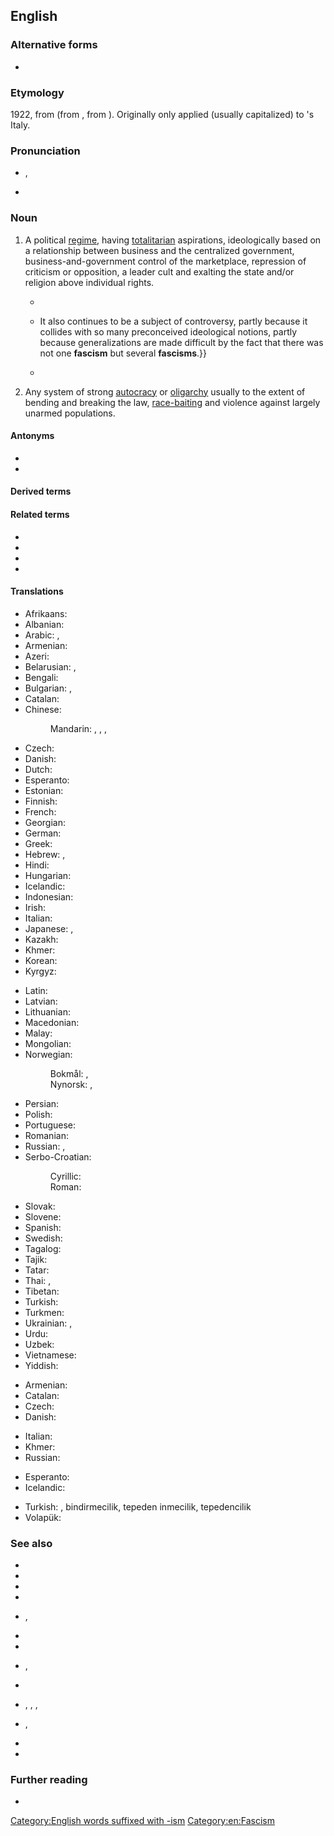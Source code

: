{{also|Fascism}}
==English==

===Alternative forms===
* {{l|en|Fascism}}

===Etymology===
1922, from {{der|en|it|fascismo}} (from {{m|it|fascio||bundle, [[fasces]]}}, from {{der|en|la|fasces}}). Originally only applied (usually capitalized) to {{w|Benito Mussolini}}'s Italy.

===Pronunciation===
* {{enPR|făsh'ĭz(ə)m}}, {{IPA|/ˈfæʃɪz(ə)m/|lang=en}}
* {{audio|fascism US.ogg|Audio (US)|lang=en}}

===Noun===
{{en-noun|-|s}}

# {{lb|en|historical}} A political [[regime]], having [[totalitarian]] aspirations, ideologically based on a relationship between business and the centralized government, business-and-government control of the marketplace, repression of criticism or opposition, a leader cult and exalting the state and/or religion above individual rights.
#* {{quote-magazine|magazine=The American Photo-engraver|volume=15|page=324|date=December 1922|passage=Today "'''Fascism'''" like Russian "Bolshevism" does not know what freedom means and cares less about the principles of liberty and the rights of man. It knows only one law and that is the will of Mussolini and his band of "Black Shirts."}}
#* {{quote-book|title=Fascism: A Reader's Guide : Analyses, Interpretations, Bibliography|author=Walter Laqueur|year=1978|passage=Despite the three decades that have passed since the end of the second world war, '''fascism''' remains a subject of much heated argument. {{...}} It also continues to be a subject of controversy, partly because it collides with so many preconceived ideological notions, partly because generalizations are made difficult by the fact that there was not one '''fascism''' but several '''fascisms'''.}}
#* {{quote-book|title=Transatlantic Fascism: Ideology, Violence, and the Sacred in Argentina and Italy, 1919-1945|author=Federico Finchelstein|year=2009|passage=For Argentine fascists and nacionalistas, '''fascism''' was not a theory but a mold for Catholic thinking. For instance, one of the most significant nacionalista intellectuals, César Pico, argued that '''fascism''' was a "reaction against the calamities ascribed to liberal democracy, socialism, and capitalism. It's a reaction that, although instinctive in its origins, is searching for a doctrine that could justify it."}}
# {{lb|en|by extension}} Any system of strong [[autocracy]] or [[oligarchy]] usually to the extent of bending and breaking the law, [[race-baiting]] and violence against largely unarmed populations.

====Antonyms====
* {{l|en|antifascism}}
* {{l|en|anti-fascism}}

====Derived terms====
{{der3|lang=en
|antifascism
|anti-fascism
|Austrofascism
|Austro-fascism
|body fascism
|cryptofascism
|crypto-fascism
|ecofascism
|eco-fascism
|Eurofascism
|Euro-fascism
|fascism lite
|femifascism
|femi-fascism
|heterofascism
|hetero-fascism
|homofascism
|homo-fascism
|Islamic fascism
|Islamofascism
|Islamo-fascism
|Judeofascism
|Judeo-fascism
|monarchofascism
|monarcho-fascism
|neofascism
|neo-fascism
|palaeofascism
|palaeo-fascism
|paleofascism
|paleo-fascism
|postfascism
|post-fascism
|prefascism
|prefascism
|profascism
|pro-fascism
|protofascism
|proto-fascism
|pseudofascism
|pseudo-fascism
|technofascism
|techno-fascism}}

====Related terms====
* {{l|en|fascist}}
* {{l|en|fascistic}}
* {{l|en|fascistical}}
* {{l|en|fascistically}}

====Translations====
{{trans-top|extreme totalitarian political regime}}
* Afrikaans: {{t|af|fascisme}}
* Albanian: {{t|sq|fashizm|m}}
* Arabic: {{t|ar|فَاشِيَّة|f}}, {{t|ar|نَازِيَّة|f}}
* Armenian: {{t+|hy|ֆաշիզմ}}
* Azeri: {{t|az|faşizm}}
* Belarusian: {{t|be|фашы́зм|m}}, {{t|be|нацы́зм|m}}
* Bengali: {{t|bn|ফ্যাসিবাদ}}
* Bulgarian: {{t|bg|фаши́зъм|m}}, {{t|bg|наци́зъм|m}}
* Catalan: {{t|ca|feixisme|m}}
* Chinese:
*: Mandarin: {{t+|cmn|法西斯主義|sc=Hani}}, {{t+|cmn|法西斯主义|tr=fǎxīsīzhǔyì|sc=Hani}}, {{t+|cmn|納粹主義|sc=Hani}}, {{t+|cmn|纳粹主义|tr=nàcuìzhǔyì|sc=Hani}}
* Czech: {{t+|cs|fašismus|m}}
* Danish: {{t+|da|fascisme|c}}
* Dutch: {{t+|nl|fascisme|n}}
* Esperanto: {{t|eo|faŝismo}}
* Estonian: {{t+|et|fašism}}
* Finnish: {{t+|fi|fasismi}}
* French: {{t+|fr|fascisme|m}}
* Georgian: {{t|ka|ფაშიზმი}}
* German: {{t+|de|Faschismus|m}}
* Greek: {{t+|el|φασισμός|m}}
* Hebrew: {{t+|he|פַשִׁיזְם|m|tr=fashizm}}, {{t|he|נָאצִיזְם|m|tr=natsizm}}
* Hindi: {{t|hi|फ़ासीवाद|m}}
* Hungarian: {{t+|hu|fasizmus}}
* Icelandic: {{t|is|fasismi|m}}
* Indonesian: {{t+|id|fasisme}}
* Irish: {{t|ga|faisisteachas}}
* Italian: {{t+|it|fascismo|m}}
* Japanese: {{t|ja|ファシズム|tr=fashizumu}}, {{t|ja|ナチズム|tr=nachizumu}}
* Kazakh: {{t+|kk|фашизм}}
* Khmer: {{t|km|កលាបនិយម|sc=Khmr|tr=ka’laap ni’yum}}
* Korean: {{t+|ko|파시즘}}
* Kyrgyz: {{t+|ky|фашизм}}
{{trans-mid}}
* Latin: {{t|la|fascismus}}
* Latvian: {{t|lv|fašisms|m}}
* Lithuanian: {{t+|lt|fašizmas|m}}
* Macedonian: {{t|mk|фашизам|m}}
* Malay: {{t|ms|fasisme}}
* Mongolian: {{t+|mn|фашизм}}
* Norwegian:
*: Bokmål: {{t|nb|fascisme|m}}, {{t|nb|fasisme|m}}
*: Nynorsk: {{t|nn|fascisme|m}}, {{t|nn|fasisme|m}}
* Persian: {{t+|fa|فاشیسم|tr=fâšism}}
* Polish: {{t+|pl|faszyzm|m-in}}
* Portuguese: {{t+|pt|fascismo|m}}
* Romanian: {{t+|ro|fascism|m}}
* Russian: {{t+|ru|фаши́зм|f}}, {{t+|ru|наци́зм|m}}
* Serbo-Croatian:
*: Cyrillic: {{t|sh|фашизам|m}}
*: Roman: {{t+|sh|fašizam|m}}
* Slovak: {{t+|sk|fašizmus|m}}
* Slovene: {{t+|sl|fašizem|m}}
* Spanish: {{t+|es|fascismo|m}}
* Swedish: {{t+|sv|fascism|c}}
* Tagalog: {{t|tl|pasismo}}
* Tajik: {{t|tg|фашизм}}
* Tatar: {{t|tt|фашизм}}
* Thai: {{t|th|ฟาสซิสต์}}, {{t|th|[[ลัทธิ]][[ฟาสซิสต์]]}}
* Tibetan: {{t|bo|ཧྥ་ཤི་སིའི་རིང་ལུགས}}
* Turkish: {{t+|tr|faşizm}}
* Turkmen: {{t|tk|faşizm}}
* Ukrainian: {{t+|uk|фаши́зм|m}}, {{t+|uk|наци́зм|m}}
* Urdu: {{t|ur|فاسیواد|m|tr=fāsīvād|sc=ur-Arab}}
* Uzbek: {{t+|uz|fashizm}}
* Vietnamese: {{t|vi|chủ nghĩa phát xít}}
* Yiddish: {{t|yi|פֿאַשיזם|m}}
{{trans-bottom}}

{{trans-top|system of strong autocracy or oligarchy}}
* Armenian: {{t+|hy|ֆաշիզմ}}
* Catalan: {{t|ca|feixisme|m}}
* Czech: {{t+|cs|fašismus|m}}
* Danish: {{t+|da|fascisme|c}}
{{trans-mid}}
* Italian: {{t+|it|fascismo|m}}
* Khmer: {{t|km|កលាបនិយម|sc=Khmr|tr=ka’laap ni’yum}}
* Russian: {{t+|ru|фаши́зм|f}}
{{trans-bottom}}

{{checktrans-top}}
* Esperanto: {{t-check|eo|faŝismo}}
* Icelandic: {{t-check|is|fasismi|m}}
{{trans-mid}}
* Turkish: {{t-check|tr|faşism}}, bindirmecilik, tepeden inmecilik, tepedencilik
* Volapük: {{t+check|vo|faszid}}
{{trans-bottom}}

===See also===
<!-- which of these should really be capitalised? -->
* {{l|en|authoritarianism}}
* {{l|en|blackshirt}}
* {{l|en|Brownshirt}}
* {{l|en|collectivism}}
* {{l|en|communism}}, {{l|en|Communism}}
* {{l|en|globalism}}
* {{l|en|internationalism}}
* {{l|en|international socialism}}, {{l|en|International Socialism}}
* {{l|en|nationalism}}
* {{l|en|national socialism}}, {{l|en|National Socialism}}, {{l|en|Naziism}}, {{l|en|Nazism}}
* {{l|en|socialism}}, {{l|en|Socialism}}
* {{l|en|statism}}
* {{l|en|totalitarianism}}

===Further reading===
* {{pedia}}

[[Category:English words suffixed with -ism]]
[[Category:en:Fascism]]
